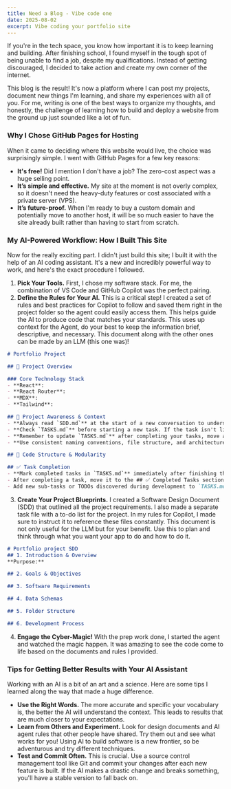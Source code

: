 ```yaml
---
title: Need a Blog - Vibe code one
date: 2025-08-02
excerpt: Vibe coding your portfolio site
---
```

If you're in the tech space, you know how important it is to keep learning and building. After finishing school, I found myself in the tough spot of being unable to find a job, despite my qualifications. Instead of getting discouraged, I decided to take action and create my own corner of the internet.

This blog is the result! It's now a platform where I can post my projects, document new things I'm learning, and share my experiences with all of you. For me, writing is one of the best ways to organize my thoughts, and honestly, the challenge of learning how to build and deploy a website from the ground up just sounded like a lot of fun.

### Why I Chose GitHub Pages for Hosting

When it came to deciding where this website would live, the choice was surprisingly simple. I went with GitHub Pages for a few key reasons:

- **It's free!** Did I mention I don't have a job? The zero-cost aspect was a huge selling point.
- **It’s simple and effective.** My site at the moment is not overly complex, so it doesn't need the heavy-duty features or cost associated with a private server (VPS).
- **It’s future-proof.** When I'm ready to buy a custom domain and potentially move to another host, it will be so much easier to have the site already built rather than having to start from scratch.

### My AI-Powered Workflow: How I Built This Site

Now for the really exciting part. I didn't just build this site; I built it with the help of an AI coding assistant. It's a new and incredibly powerful way to work, and here's the exact procedure I followed.

1. **Pick Your Tools.** First, I chose my software stack. For me, the combination of VS Code and GitHub Copilot was the perfect pairing.
2. **Define the Rules for Your AI.** This is a critical step! I created a set of rules and best practices for Copilot to follow and saved them right in the project folder so the agent could easily access them. This helps guide the AI to produce code that matches your standards. This uses up context for the Agent, do your best to keep the information brief, descriptive, and necessary. This document along with the other ones can be made by an LLM (this one was)!
```markdown
# Portfolio Project

## 🎯 Project Overview

### Core Technology Stack
- **React**:
- **React Router**:
- **MDX**:
- **Tailwind**:

## 🔄 Project Awareness & Context
- **Always read `SDD.md`** at the start of a new conversation to understand the project's architecture, goals, style, and constraints.
- **Check `TASKS.md`** before starting a new task. If the task isn't listed, add it with a brief description and today's date.
- **Remember to update `TASKS.md`** after completing your tasks, move all finished tasks to the ## ✅ Completed Tasks section.
- **Use consistent naming conventions, file structure, and architecture patterns** as described in `SDD.md`.

## 🧱 Code Structure & Modularity

## ✅ Task Completion
- **Mark completed tasks in `TASKS.md`** immediately after finishing them.
- After completing a task, move it to the ## ✅ Completed Tasks section.
- Add new sub-tasks or TODOs discovered during development to `TASKS.md` under a "Discovered During Work" section.
```
3. **Create Your Project Blueprints.** I created a Software Design Document (SDD) that outlined all the project requirements. I also made a separate task file with a to-do list for the project. In my rules for Copilot, I made sure to instruct it to reference these files constantly. This document is not only useful for the LLM but for your benefit. Use this to plan and think through what you want your app to do and how to do it.
```markdown
# Portfolio project SDD
## 1. Introduction & Overview
**Purpose:**

## 2. Goals & Objectives

## 3. Software Requirements

## 4. Data Schemas

## 5. Folder Structure

## 6. Development Process
```
4. **Engage the Cyber-Magic!** With the prep work done, I started the agent and watched the magic happen. It was amazing to see the code come to life based on the documents and rules I provided.

### Tips for Getting Better Results with Your AI Assistant

Working with an AI is a bit of an art and a science. Here are some tips I learned along the way that made a huge difference.

- **Use the Right Words.** The more accurate and specific your vocabulary is, the better the AI will understand the context. This leads to results that are much closer to your expectations.
- **Learn from Others and Experiment.** Look for design documents and AI agent rules that other people have shared. Try them out and see what works for you! Using AI to build software is a new frontier, so be adventurous and try different techniques.
- **Test and Commit Often.** This is crucial. Use a source control management tool like Git and commit your changes after each new feature is built. If the AI makes a drastic change and breaks something, you'll have a stable version to fall back on.

